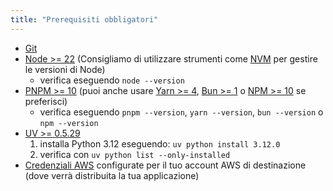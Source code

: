 ```yaml
---
title: "Prerequisiti obbligatori"
---
```




- [Git](https://git-scm.com/book/en/v2/Getting-Started-Installing-Git)
- [Node >= 22](https://nodejs.org/en/download) (Consigliamo di utilizzare strumenti come [NVM](https://github.com/nvm-sh/nvm) per gestire le versioni di Node)
  - verifica eseguendo `node --version`
- [PNPM >= 10](https://pnpm.io/installation#using-npm) (puoi anche usare [Yarn >= 4](https://yarnpkg.com/getting-started/install), [Bun >= 1](https://bun.sh/docs/installation) o [NPM >= 10](https://nodejs.org/en/learn/getting-started/an-introduction-to-the-npm-package-manager) se preferisci)
  - verifica eseguendo `pnpm --version`, `yarn --version`, `bun --version` o `npm --version`
- [UV >= 0.5.29](https://docs.astral.sh/uv/getting-started/installation/)
  1. installa Python 3.12 eseguendo: `uv python install 3.12.0`
  2. verifica con `uv python list --only-installed`
- [Credenziali AWS](https://docs.aws.amazon.com/sdkref/latest/guide/access.html) configurate per il tuo account AWS di destinazione (dove verrà distribuita la tua applicazione)